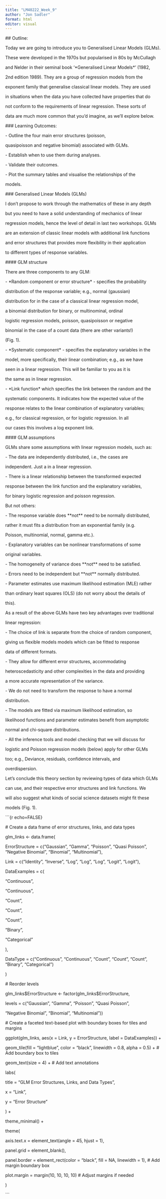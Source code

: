 ```yaml
---
title: "LM40222_Week_9"
author: "Jon Sadler"
format: html
editor: visual
---
```


\## Outline:

Today we are going to introduce you to Generalised Linear Models (GLMs).

These were developed in the 1970s but popularised in 80s by McCullagh

and Nelder in their seminal book '\*Generalised Linear Models\*' (1982,

2nd edition 1989). They are a group of regression models from the

exponent family that generalise classical linear models. They are used

in situations when the data you have collected have properties that do

not conform to the requirements of linear regression. These sorts of

data are much more common that you'd imagine, as we'll explore below.

\### Learning Outcomes:

\- Outline the four main error structures (poisson,

quasipoisson and negative binomial) associated with GLMs.

\- Establish when to use them during analyses.

\- Validate their outcomes.

\- Plot the summary tables and visualise the relationships of the

models.

\### Generalised Linear Models (GLMs)

I don't propose to work through the mathematics of these in any depth

but you need to have a solid understanding of mechanics of linear

regression models, hence the level of detail in last two workshops. GLMs

are an extension of classic linear models with additional link functions

and error structures that provides more flexibility in their application

to different types of response variables.

\#### GLM structure

There are three components to any GLM:

\- \*Random component or error structure\* - specifies the probability

distribution of the response variable; e.g., normal (gaussian)

distribution for in the case of a classical linear regression model,

a binomial distribution for binary, or multinominal, ordinal

logistic regression models, poisson, quasipoisson or negative

binomial in the case of a count data (there are other variants!)

(Fig. 1).

\- \*Systematic component\* - specifies the explanatory variables in the

model, more specifically, their linear combination; e.g., as we have

seen in a linear regression. This will be familiar to you as it is

the same as in linear regression.

\- \*Link function\* which specifies the link between the random and the

systematic components. It indicates how the expected value of the

response relates to the linear combination of explanatory variables;

e.g., for classical regression, or for logistic regression. In all

our cases this involves a log exponent link.

\#### GLM assumptions

GLMs share some assumptions with linear regression models, such as:

\- The data are independently distributed, i.e., the cases are

independent. Just a in a linear regression.

\- There is a linear relationship between the transformed expected

response between the link function and the explanatory variables,

for binary logistic regression and poisson regression.

But not others:

\- The response variable does \*\*not\*\* need to be normally distributed,

rather it must fits a distribution from an exponential family (e.g.

Poisson, multinomial, normal, gamma etc.).

\- Explanatory variables can be nonlinear transformations of some

original variables.

\- The homogeneity of variance does \*\*not\*\* need to be satisfied.

\- Errors need to be independent but \*\*not\*\* normally distributed.

\- Parameter estimates use maximum likelihood estimation (MLE) rather

than ordinary least squares (OLS) (do not worry about the details of

this).

As a result of the above GLMs have two key advantages over traditional

linear regression:

\- The choice of link is separate from the choice of random component,

giving us flexible models models which can be fitted to response

data of different formats.

\- They allow for different error structures, accommodating

heteroscedasticity and other complexities in the data and providing

a more accurate representation of the variance.

\- We do not need to transform the response to have a normal

distribution.

\- The models are fitted via maximum likelihood estimation, so

likelihood functions and parameter estimates benefit from asymptotic

normal and chi-square distributions.

\- All the inference tools and model checking that we will discuss for

logistic and Poisson regression models (below) apply for other GLMs

too; e.g., Deviance, residuals, confidence intervals, and

overdispersion.

Let's conclude this theory section by reviewing types of data which GLMs

can use, and their respective error structures and link functions. We

will also suggest what kinds of social science datasets might fit these

models (Fig. 1).

\`\`\`{r echo=FALSE}

\# Create a data frame of error structures, links, and data types

glm_links \<- data.frame(

ErrorStructure = c("Gaussian", "Gamma", "Poisson", "Quasi Poisson", "Negative Binomial", "Binomial", "Multinomial"),

Link = c("Identity", "Inverse", "Log", "Log", "Log", "Logit", "Logit"),

DataExamples = c(

"Continuous",

"Continuous",

"Count",

"Count",

"Count",

"Binary",

"Categorical"

),

DataType = c("Continuous", "Continuous", "Count", "Count", "Count", "Binary", "Categorical")

)

\# Reorder levels

glm_links\$ErrorStructure \<- factor(glm_links\$ErrorStructure,

levels = c("Gaussian", "Gamma", "Poisson", "Quasi Poisson",

"Negative Binomial", "Binomial", "Multinomial"))

\# Create a faceted text-based plot with boundary boxes for tiles and margins

ggplot(glm_links, aes(x = Link, y = ErrorStructure, label = DataExamples)) +

geom_tile(fill = "lightblue", color = "black", linewidth = 0.8, alpha = 0.5) + \# Add boundary box to tiles

geom_text(size = 4) + \# Add text annotations

labs(

title = "GLM Error Structures, Links, and Data Types",

x = "Link",

y = "Error Structure"

) +

theme_minimal() +

theme(

axis.text.x = element_text(angle = 45, hjust = 1),

panel.grid = element_blank(),

panel.border = element_rect(color = "black", fill = NA, linewidth = 1), \# Add margin boundary box

plot.margin = margin(10, 10, 10, 10) \# Adjust margins if needed

)

\`\`\`
